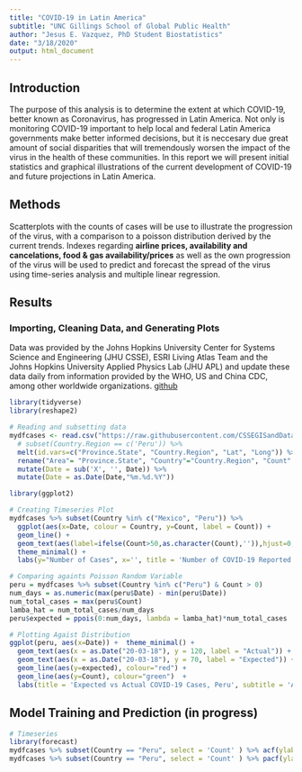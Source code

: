```yaml
---
title: "COVID-19 in Latin America"
subtitle: "UNC Gillings School of Global Public Health"
author: "Jesus E. Vazquez, PhD Student Biostatistics"
date: "3/18/2020"
output: html_document
---
```


## Introduction

The purpose of this analysis is to determine the extent at which COVID-19, better known as Coronavirus, has progressed in Latin America. Not only is monitoring COVID-19 important to help local and federal Latin America governments make better informed decisions, but it is neccesary due great amount of social disparities that will tremendously worsen the impact of the virus in the health of these communities. In this report we will present initial statistics and graphical illustrations of the current development of COVID-19 and future projections in Latin America. 

## Methods

Scatterplots with the counts of cases will be use to illustrate the progression of the virus, with a comparison to a poisson distribution derived by the current trends. Indexes regarding __airline prices, availability and cancelations, food & gas availability/prices__ as well as the own progression of the virus will be used to predict and forecast the spread of the virus using time-series analysis and multiple linear regression.

## Results

### Importing, Cleaning Data, and Generating Plots

Data was provided by the Johns Hopkins University Center for Systems Science and Engineering (JHU CSSE), ESRI Living Atlas Team and the Johns Hopkins University Applied Physics Lab (JHU APL) and update these data daily from information provided by the WHO, US and China CDC, among other worldwide organizations. [github](https://github.com/CSSEGISandData/COVID-19)

```R
library(tidyverse)
library(reshape2)

# Reading and subsetting data
mydfcases <- read.csv("https://raw.githubusercontent.com/CSSEGISandData/COVID-19/master/csse_covid_19_data/csse_covid_19_time_series/time_series_19-covid-Confirmed.csv") %>%
  # subset(Country.Region == c('Peru')) %>% 
  melt(id.vars=c("Province.State", "Country.Region", "Lat", "Long")) %>%
  rename("Area"= "Province.State", "Country"="Country.Region", "Count" = 'value', 'Date' = 'variable') %>%
  mutate(Date = sub('X', '', Date)) %>%
  mutate(Date = as.Date(Date,"%m.%d.%Y"))
```

```R
library(ggplot2)

# Creating Timeseries Plot
mydfcases %>% subset(Country %in% c("Mexico", "Peru")) %>%
  ggplot(aes(x=Date, colour = Country, y=Count, label = Count)) + 
  geom_line() + 
  geom_text(aes(label=ifelse(Count>50,as.character(Count),'')),hjust=0,vjust=0) +
  theme_minimal() +  
  labs(y="Number of Cases", x='', title = 'Number of COVID-19 Reported Cases, Latin America')
```

```R
# Comparing againts Poisson Random Variable
peru = mydfcases %>% subset(Country %in% c("Peru") & Count > 0)
num_days = as.numeric(max(peru$Date) - min(peru$Date))
num_total_cases = max(peru$Count)
lamba_hat = num_total_cases/num_days
peru$expected = ppois(0:num_days, lambda = lamba_hat)*num_total_cases

# Plotting Agaist Distribution 
ggplot(peru, aes(x=Date)) +  theme_minimal() +
  geom_text(aes(x = as.Date("20-03-18"), y = 120, label = "Actual")) + 
  geom_text(aes(x = as.Date("20-03-18"), y = 70, label = "Expected")) +
  geom_line(aes(y=expected), colour="red") +  
  geom_line(aes(y=Count), colour="green")  + 
  labs(title = 'Expected vs Actual COVID-19 Cases, Peru', subtitle = 'Approximation with Poisson Model', y = 'Cases', x= '')
```

## Model Training and Prediction (in progress)

```R
# Timeseries
library(forecast)
mydfcases %>% subset(Country == "Peru", select = 'Count' ) %>% acf(ylab = 'Autocorrelation Coefficients')
mydfcases %>% subset(Country == "Peru", select = 'Count' ) %>% pacf(ylab = 'Partial Autocorrelation Coefficients')
```


